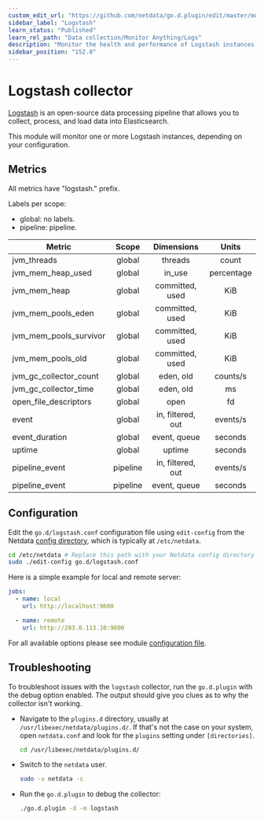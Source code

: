 ```yaml
---
custom_edit_url: "https://github.com/netdata/go.d.plugin/edit/master/modules/logstash/README.md"
sidebar_label: "Logstash"
learn_status: "Published"
learn_rel_path: "Data collection/Monitor Anything/Logs"
description: "Monitor the health and performance of Logstash instances with zero configuration, per-second metric granularity, and interactive visualizations."
sidebar_position: "152.0"
---
```



# Logstash collector

[Logstash](https://www.elastic.co/products/logstash) is an open-source data processing pipeline that allows you to
collect, process, and load data into Elasticsearch.

This module will monitor one or more Logstash instances, depending on your configuration.

## Metrics

All metrics have "logstash." prefix.

Labels per scope:

- global: no labels.
- pipeline: pipeline.

| Metric                 |  Scope   |    Dimensions     |   Units    |
|------------------------|:--------:|:-----------------:|:----------:|
| jvm_threads            |  global  |      threads      |   count    |
| jvm_mem_heap_used      |  global  |      in_use       | percentage |
| jvm_mem_heap           |  global  |  committed, used  |    KiB     |
| jvm_mem_pools_eden     |  global  |  committed, used  |    KiB     |
| jvm_mem_pools_survivor |  global  |  committed, used  |    KiB     |
| jvm_mem_pools_old      |  global  |  committed, used  |    KiB     |
| jvm_gc_collector_count |  global  |     eden, old     |  counts/s  |
| jvm_gc_collector_time  |  global  |     eden, old     |     ms     |
| open_file_descriptors  |  global  |       open        |     fd     |
| event                  |  global  | in, filtered, out |  events/s  |
| event_duration         |  global  |   event, queue    |  seconds   |
| uptime                 |  global  |      uptime       |  seconds   |
| pipeline_event         | pipeline | in, filtered, out |  events/s  |
| pipeline_event         | pipeline |   event, queue    |  seconds   |

## Configuration

Edit the `go.d/logstash.conf` configuration file using `edit-config` from the
Netdata [config directory](/docs/getting-started/manage-and-configure/configuration), which is typically at `/etc/netdata`.

```bash
cd /etc/netdata # Replace this path with your Netdata config directory
sudo ./edit-config go.d/logstash.conf
```

Here is a simple example for local and remote server:

```yaml
jobs:
  - name: local
    url: http://localhost:9600

  - name: remote
    url: http://203.0.113.10:9600
```

For all available options please see
module [configuration file](https://github.com/netdata/go.d.plugin/blob/master/config/go.d/logstash.conf).

## Troubleshooting

To troubleshoot issues with the `logstash` collector, run the `go.d.plugin` with the debug option enabled. The output
should give you clues as to why the collector isn't working.

- Navigate to the `plugins.d` directory, usually at `/usr/libexec/netdata/plugins.d/`. If that's not the case on
  your system, open `netdata.conf` and look for the `plugins` setting under `[directories]`.

  ```bash
  cd /usr/libexec/netdata/plugins.d/
  ```

- Switch to the `netdata` user.

  ```bash
  sudo -u netdata -s
  ```

- Run the `go.d.plugin` to debug the collector:

  ```bash
  ./go.d.plugin -d -m logstash
  ```
